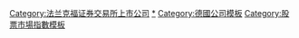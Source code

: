 {{Navbox
|name = DAX指数成份公司
|title = {{Flagicon|GER}} [[DAX指數]]成份股
| listclass = hlist
|groupstyle = text-align: left; vertical-align: middle; background: #efefef;
|belowstyle = text-align: left;
|list1 = * [[愛迪達|-{zh-hant:愛迪達;zh-hans:阿迪达斯}-]]
* [[安联]]
* [[巴斯夫]]
* [[拜耳]]
* [[拜尔斯道夫]]
* [[BMW|-{zh-hans:宝马;zh-hk:寶馬;zh-tw:BMW}-]]
* [[大陆集团]]
* [[科思创]]
* [[戴姆勒]]
* {{tsl|de|Delivery Hero|外卖超人}}
* [[德意志银行]]
* [[德意志交易所]]
* [[德国邮政]]
* [[德国电信]]
* {{tsl|de|Deutsche Wohnen|德国公寓}}
* [[意昂集团]]
* [[费森尤斯]]
* [[费森尤斯医疗]]
* [[海德堡水泥]]
* [[汉高公司]]
* [[英飞凌]]
* [[林德集团]]
* [[汉莎航空]]
* [[默克集團]]
* [[MTU航空发动机公司]]
* [[慕尼黑再保险]]
* [[萊茵集团]]
* [[SAP公司]]
* [[西门子公司]]
* [[大众集团|-{zh-hans:大众集团;zh-hk:福士集團;zh-tw:福斯集團;}-]]
* {{tsl|de|Vonovia|Vonovia}}

}}<includeonly>[[Category:法兰克福证券交易所上市公司]]</includeonly><noinclude>
[[Category:法兰克福证券交易所上市公司|*]]
[[Category:德國公司模板]]
[[Category:股票市場指數模板]]
</noinclude>